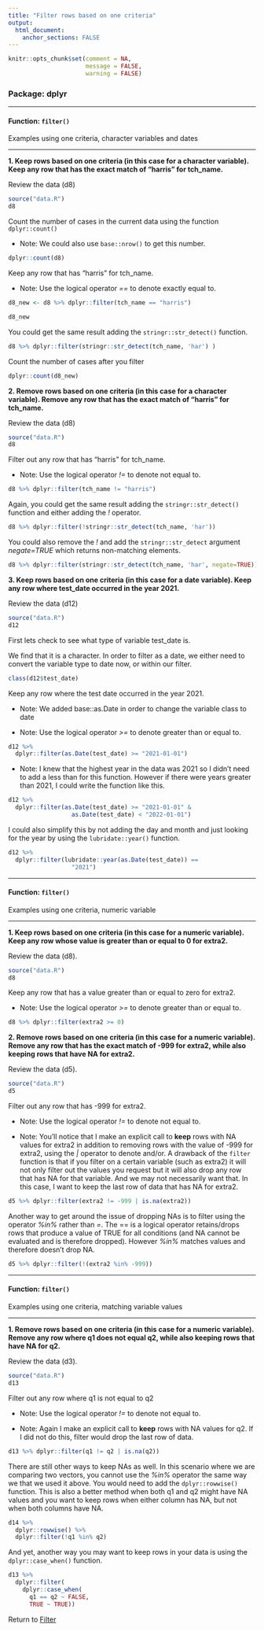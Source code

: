 ```yaml
---
title: "Filter rows based on one criteria"
output: 
  html_document:
    anchor_sections: FALSE
---
```


```r
knitr::opts_chunk$set(comment = NA,
                      message = FALSE,
                      warning = FALSE)
```


### Package: dplyr

---

#### Function: `filter()`

Examples using one criteria, character variables and dates

---

**1\. Keep rows based on one criteria (in this case for a character variable). Keep any row that has the exact match of "harris" for tch_name.**

Review the data (d8)

```r

source("data.R")
d8

```

Count the number of cases in the current data using the function `dplyr::count()`

* Note: We could also use `base::nrow()` to get this number.

```r

dplyr::count(d8)

```


Keep any row that has "harris" for tch_name. 

* Note: Use the logical operator *==* to denote exactly equal to.

```r

d8_new <- d8 %>% dplyr::filter(tch_name == "harris")

d8_new

```

You could get the same result adding the `stringr::str_detect()` function.

```r

d8 %>% dplyr::filter(stringr::str_detect(tch_name, 'har') )

```

Count the number of cases after you filter

```r

dplyr::count(d8_new)

```


**2\. Remove rows based on one criteria (in this case for a character variable). Remove any row that has the exact match of "harris" for tch_name.**

Review the data (d8)

```r

source("data.R")
d8

```


Filter out any row that has "harris" for tch_name. 

* Note: Use the logical operator *!=* to denote not equal to.

```r

d8 %>% dplyr::filter(tch_name != "harris")

```

Again, you could get the same result adding the `stringr::str_detect()` function and either adding the *!* operator.

```r

d8 %>% dplyr::filter(!stringr::str_detect(tch_name, 'har'))

```

You could also remove the *!* and add the `stringr::str_detect` argument *negate=TRUE* which returns non-matching elements.

```r

d8 %>% dplyr::filter(stringr::str_detect(tch_name, 'har', negate=TRUE))

```

**3\. Keep rows based on one criteria (in this case for a date variable). Keep any row where test_date occurred in the year 2021.**

Review the data (d12)

```r

source("data.R")
d12

```

First lets check to see what type of variable test_date is.

We find that it is a character. In order to filter as a date, we either need to convert the variable type to date now, or within our filter.

```r

class(d12$test_date)

```

Keep any row where the test date occurred in the year 2021.

* Note: We added base::as.Date in order to change the variable class to date

* Note: Use the logical operator *>=* to denote greater than or equal to.


```r

d12 %>% 
  dplyr::filter(as.Date(test_date) >= "2021-01-01")

```

* Note: I knew that the highest year in the data was 2021 so I didn't need to add a less than for this function. However if there were years greater than 2021, I could write the function like this.

```r

d12 %>% 
  dplyr::filter(as.Date(test_date) >= "2021-01-01" &
                  as.Date(test_date) < "2022-01-01")

```

I could also simplify this by not adding the day and month and just looking for the year by using the `lubridate::year()` function.

```r

d12 %>% 
  dplyr::filter(lubridate::year(as.Date(test_date)) ==
                  "2021")

```


---

#### Function: `filter()`

Examples using one criteria, numeric variable

---


**1\. Keep rows based on one criteria (in this case for a numeric variable). Keep any row whose value is greater than or equal to 0 for extra2.**

Review the data (d8).

```r

source("data.R")
d8

```

Keep any row that has a value greater than or equal to zero for extra2. 

* Note: Use the logical operator *>=* to denote greater than or equal to.

```r

d8 %>% dplyr::filter(extra2 >= 0)

```


**2\. Remove rows based on one criteria (in this case for a numeric variable). Remove any row that has the exact match of -999 for extra2, while also keeping rows that have NA for extra2.**

Review the data (d5).

```r

source("data.R")
d5

```


Filter out any row that has -999 for extra2.

* Note: Use the logical operator *!=* to denote not equal to.

* Note: You'll notice that I make an explicit call to **keep** rows with NA values for extra2 in addition to removing rows with the value of -999 for extra2, using the *|* operator to denote and/or. A drawback of the `filter` function is that if you filter on a certain variable (such as extra2) it will not only filter out the values you request but it will also drop any row that has NA for that variable. And we may not necessarily want that. In this case, I want to keep the last row of data that has NA for extra2.

```r

d5 %>% dplyr::filter(extra2 != -999 | is.na(extra2))

```

Another way to get around the issue of dropping NAs is to filter using the operator *%in%* rather than *=*. The == is a logical operator retains/drops rows that produce a value of TRUE for all conditions (and NA cannot be evaluated and is therefore dropped). However *%in%* matches values and therefore doesn't drop NA.

```r

d5 %>% dplyr::filter(!(extra2 %in% -999))

```

---

#### Function: `filter()`

Examples using one criteria, matching variable values

---


**1\. Remove rows based on one criteria (in this case for a numeric variable). Remove any row where q1 does not equal q2, while also keeping rows that have NA for q2.**

Review the data (d3).

```r

source("data.R")
d13

```

Filter out any row where q1 is not equal to q2

* Note: Use the logical operator *!=* to denote not equal to.

* Note: Again I make an explicit call to **keep** rows with NA values for q2. If I did not do this, filter would drop the last row of data.

```r

d13 %>% dplyr::filter(q1 != q2 | is.na(q2))

```


There are still other ways to keep NAs as well. In this scenario where we are comparing two vectors, you cannot use the *%in%* operator the same way we that we used it above. You would need to add the `dplyr::rowwise()` function. This is also a better method when both q1 and q2 might have NA values and you want to keep rows when either column has NA, but not when both columns have NA.


```r

d14 %>% 
  dplyr::rowwise() %>%
  dplyr::filter(!q1 %in% q2)

```


And yet, another way you may want to keep rows in your data is using the `dplyr::case_when()` function. 

```r

d13 %>%
  dplyr::filter(
    dplyr::case_when(
      q1 == q2 ~ FALSE,
      TRUE ~ TRUE))

```


Return to [Filter](https://github.com/Cghlewis/data-wrangling-functions/wiki/Filter)
